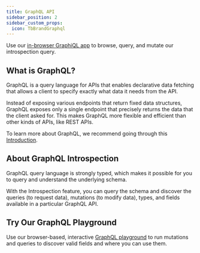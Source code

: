 ```yaml
---
title: GraphQL API
sidebar_position: 2
sidebar_custom_props:
  icon: TbBrandGraphql
---
```


Use our [in-browser GraphiQL app](https://docs.twenty.com/graphql/) to browse, query, and mutate our introspection query. 

## What is GraphQL?

GraphQL is a query language for APIs that enables declarative data fetching that allows a client to specify exactly what data it needs from the API.

Instead of exposing various endpoints that return fixed data structures, GraphQL exposes only a single endpoint that precisely returns the data that the client asked for. This makes GraphQL more flexible and efficient than other kinds of APIs, like REST APIs. 

To learn more about GraphQL, we recommend going through this [Introduction](https://www.howtographql.com/basics/0-introduction/).

## About GraphQL Introspection

GraphQL query language is strongly typed, which makes it possible for you to query and understand the underlying schema. 

With the Introspection feature, you can query the schema and discover the queries (to request data), mutations (to modify data), types, and fields available in a particular GraphQL API.

## Try Our GraphQL Playground
Use our browser-based, interactive [GraphQL playground](https://docs.twenty.com/graphql/) to run mutations and queries to discover valid fields and where you can use them.   
